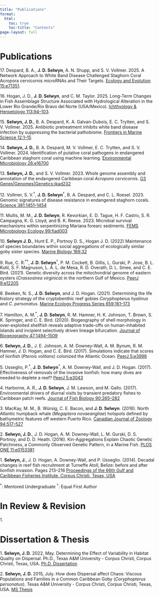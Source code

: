 ```yaml
---
title: "Publications"
format: 
  html:
    toc: true
    toc-title: "Contents"
page-layout: full
---
```


<!-- Publications list with correct markdown -->
# Publications

<!-- below are publications in order from most recent to least recent with the actual publication hyperlinked within the journal name, My name is bolded. need to add "\" after number to not have markdown make into auto-numbered list-->
17\. Despard, B. A., **J. D. Selwyn**, A. N. Shupp, and S. V. Vollmer. 2025. A Network Approach to White Band Disease Challenged Staghorn Coral Acropora cervicornis microRNAs and Their Targets. [Ecology and Evolution 15:e71351](documents/Despard%20et%20al_2025.pdf).

16\. Hogan, J. D., **J. D. Selwyn**, and C. M. Taylor. 2025. Long-Term Changes in Fish Assemblage Structure Associated with Hydrological Alteration in the Lower Rio Grande/Rio Bravo del Norte (USA/Mexico). [Ichthyology & Herpetology 113:94–103](documents/Hogan%20et%20al_2025.pdf).

15\. **Selwyn, J. D.**, B. A. Despard, K. A. Galvan-Dubois, E. C. Trytten, and S. V. Vollmer. 2025. Antibiotic pretreatment inhibits white band disease infection by suppressing the bacterial pathobiome. [Frontiers in Marine Science 12:1–15](documents/Selwyn%20et%20al_2025-Frontiers.pdf)

14\. **Selwyn, J. D.**, B. A. Despard, M. V. Vollmer, E. C. Trytten, and S. V. Vollmer. 2024. Identification of putative coral pathogens in endangered Caribbean staghorn coral using machine learning. [Environmental Microbiology 26:e16700](documents/Selwyn%20et%20al_2024.pdf)

13\. **Selwyn, J. D.**, and S. V. Vollmer. 2023. Whole genome assembly and annotation of the endangered Caribbean coral <i>Acropora cervicornis</i>. [G3 Genes|Genomes|Genetics:jkad232](documents/Selwyn%20and%20Vollmer%20-%202023.pdf)

12\. Vollmer, S. V.^†^, **J. D. Selwyn**^†^, B. A. Despard, and C. L. Roesel. 2023. Genomic signatures of disease resistance in endangered staghorn corals. [Science 381:1451–1454](documents/Vollmer%20et%20al_2023.pdf)

11\. Mullis, M. M., **J. D. Selwyn**, R. Kevorkian, E. D. Tague, H. F. Castro, S. R. Campagna, K. G. Lloyd, and B. K. Reese. 2023. Microbial survival mechanisms within serpentinizing Mariana forearc sediments. [FEMS Microbiology Ecology 99:fiad003](documents/Mullis%20et%20al_2023.pdf)

10\. **Selwyn J. D.**, Hunt E. P., Portnoy D. S., Hogan J. D. (2022) Maintenance of species boundaries within social aggregations of ecologically similar goby sister species. [Marine Biology 169:32](documents/Selwyn_et_al-2022-Marine_Biology.pdf)

9\. Rue, C. R.^\*†^, **J. D. Selwyn**^†^, P. M. Cockett, B. Gillis, L. Gurski, P. Jose, B. L. Kutil, S. F. Magnuson, L. Á. L. de Mesa, R. D. Overath, D. L. Smee, and C. E. Bird. (2021). Genetic diversity across the mitochondrial genome of eastern oysters (<i>Crassostrea virginica</i>) in the northern Gulf of Mexico. [PeerJ 9:e12205](documents/Rue%20et%20al_2021.pdf)

8\. Beeken, N. S., **J. D. Selwyn**, and J. D. Hogan. (2021). Determining the life history strategy of the cryptobenthic reef gobies <i>Coryphopterus hyalinus</i> and <i>C. personatus</i>. [Marine Ecology Progress Series 659:161--173](documents/Beeken%20et%20al_2021.pdf)

7\. Hamilton, A. M.^\*^, **J. D. Selwyn**, R. M. Hamner, H. K. Johnson, T. Brown, S. K. Springer, and C. E. Bird. (2020). Biogeography of shell morphology in over-exploited shellfish reveals adaptive trade-offs on human-inhabited islands and incipient selectively driven lineage bifurcation. [Journal of Biogeography 47:1494--1509](documents/Hamilton%20et%20al_2020.pdf)

6\. **Selwyn, J. D.**, J. E. Johnson, A. M. Downey-Wall, A. M. Bynum, R. M. Hamner, J. D. Hogan, and C. E. Bird. (2017). Simulations indicate that scores of lionfish (<i>Pterois volitans</i>) colonized the Atlantic Ocean. [PeerJ 5:e3996](documents/Selwyn%20et%20al_2017.pdf)

5\. Usseglio, P.^†^, **J. D. Selwyn**^†^, A. M. Downey-Wall, and J. D. Hogan. (2017). Effectiveness of removals of the invasive lionfish: how many dives are needed to deplete a reef? [PeerJ 5:e3043](documents/Usseglio%20et%20al_2017.pdf)

4\. Harborne, A. R., **J. D. Selwyn**, J. M. Lawson, and M. Gallo. (2017). Environmental drivers of diurnal visits by transient predatory fishes to Caribbean patch reefs. [Journal of Fish Biology 90:265--282](documents/Harborne%20et%20al_2017.pdf)

3\. MacKay, M. M., B. Würsig, C. E. Bacon, and **J. D. Selwyn**. (2016). North Atlantic humpback whale (<i>Megaptera novaeangliae</i>) hotspots defined by bathymetric features off western Puerto Rico. [Canadian Journal of Zoology 94:517--527](documents/MacKay%20et%20al_2016.pdf)

2\. **Selwyn, J. D.**, J. D. Hogan, A. M. Downey-Wall, L. M. Gurski, D. S. Portnoy, and D. D. Heath. (2016). Kin-Aggregations Explain Chaotic Genetic Patchiness, a Commonly Observed Genetic Pattern, in a Marine Fish. [PLOS ONE 11:e0153381](documents/Selwyn%20et%20al_2016.pdf)

1\. **Selwyn, J.**, J. D. Hogan, A. Downey-Wall, and P. Usseglio. (2014). Decadal changes in reef fish recruitment at Turneffe Atoll, Belize: before and after lionfish invasion. Pages 213--216 [Proceedings of the 66th Gulf and Caribbean Fisheries Institute. Corpus Christi, Texas, USA](documents/Selwyn%20et%20al_2014.pdf)

^\*^: Mentored Undergraduate ^†^: Equal First Author

# In Review & Revision

1\. 


# Dissertation & Thesis
1\. **Selwyn, J. D.** 2022, May. Determining the Effect of Variability in Habitat Quality on Dispersal. Ph.D., Texas A&M University - Corpus Christi, Corpus Christi, Texas, USA. [Ph.D. Dissertation](documents/JSelwyn%20Dissertation_v5.pdf)

2\. **Selwyn, J. D.** 2015, July. How does Dispersal affect Chaos: Viscous Populations and Families in a Common Caribbean Goby (<i>Coryphopterus personatus</i>). Texas A&M University - Corpus Christi, Corpus Christi, Texas, USA. [MS Thesis](documents/JSelwyn%20Thesis_Final.pdf)

<!-- Papers abandoned by lead author after 1st review

1\. **Selwyn, J. D.**, P. Usseglio, and J. D. Hogan. in revision. Photogrammetry derived habitat model enables characterization of fine-scale habitat use in a pair of coral reef fishes (CORE-S-21-00271). Coral Reefs.

Blandon, I. R., **J. D. Selwyn**, F. I. Gelwick, R. R. Vega, J. Ruben Chavez, C. Mace, and D. Gatlin III. (in review). Effects on Embryonic Development and Survival of Newly Hatched Southern Flounder (*Paralichthys lethostigma*) Larvae Under Conditions of Acute Exposure to Experimental Temperature and Salinity Treatment Combinations (AQREP-D-20-00109). Aquaculture Reports

3. Broquet, N., J. Scarpa, A. Siccardi, **J. D. Selwyn**, J. Pollack, and D. Vaughan. (in review). Challenges Implementing Lobe Coral (*Porites*) Propagation By Microfragmentation In A Philippine Fisherfolk Community (REC-21-098). Restoration Ecology.

2. Hamner, R. M., **J. D. Selwyn**, E. Krell, S. A. King, and C. E. Bird. (in review). Modeling next-generation sequencer sampling error in pooled population samples dramatically reduces false positives in genetic structure tests (MER-20-0061). Molecular Ecology Resources

1. **Selwyn, J. D.**, and J. D. Hogan. (in review). Local dispersal results in kin-aggregation in a social reef fish (MEPS-201901064). Marine Ecology Progress Series. -->

<!-- Original comments preserved -->

<!-- Global site tag (gtag.js) - Google Analytics -->
<script async src="https://www.googletagmanager.com/gtag/js?id=G-XZNV2B7VTX"></script>
<script>
  window.dataLayer = window.dataLayer || [];
  function gtag(){dataLayer.push(arguments);}
  gtag('js', new Date());

  gtag('config', 'G-XZNV2B7VTX');
</script>

<style>
/* Basic reset */
* {
  box-sizing: border-box;
}

html, body {
  margin: 0;
  padding: 0;
  overflow-x: hidden;
}

/* Background image on left half */
body {
  background-image: url("img/Elacatinus_sp_on_brain_coral.jpg");
  background-size: 50%;
  background-attachment: fixed;
  background-position: left center;
  background-repeat: no-repeat;
}

/* Content positioning */
#quarto-content {
  margin-left: 50%;
  width: 50%;
  position: relative;
}

/* Main content area */
main {
  padding: 2rem;
}

/* Page header */
.quarto-title-block {
  margin-bottom: 2rem;
}

/* Table of Contents styling */
#TOC {
  position: fixed;
  top: 2rem;
  right: 2rem;
  width: 200px;
  max-height: 400px;
  overflow-y: auto;
  padding: 1rem;
  background-color: white;
  border: 1px solid #eee;
  border-radius: 4px;
  box-shadow: 0 2px 5px rgba(0,0,0,0.1);
  z-index: 100;
  font-size: 0.9rem;
}

#TOC .toc-title {
  font-size: 1rem;
  margin-bottom: 0.5rem;
  padding-bottom: 0.5rem;
  border-bottom: 1px solid #eee;
}

#TOC ul {
  padding-left: 1.2rem;
  margin: 0.5rem 0;
}

#TOC li {
  margin-bottom: 0.3rem;
}

#TOC a {
  text-decoration: none;
  color: #0066cc;
}

#TOC a:hover {
  text-decoration: underline;
}

/* Publication styling */
p {
  margin-bottom: 1rem;
}

/* Responsive adjustments */
@media screen and (max-width: 768px) {
  body {
    background-size: cover;
    background-position: top center;
    background-attachment: scroll;
    height: 30vh;
  }
  
  #quarto-content {
    margin-left: 0;
    width: 100%;
    margin-top: 30vh;
    background-color: white;
  }
  
  #TOC {
    position: relative;
    top: auto;
    right: auto;
    width: 100%;
    max-height: none;
    margin: 1rem 0 2rem 0;
    box-shadow: none;
    border: none;
    border-bottom: 1px solid #eee;
  }
}
</style>